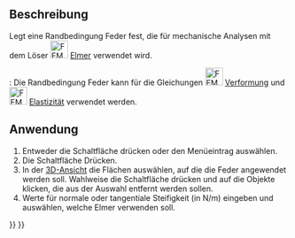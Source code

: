 <languages/>

{{Docnav/de
|[[FEM_ConstraintTie/de|RandbedingungVerbinder]]
|[[FEM_ConstraintForce/de|RandbedingungKraft]]
|[[FEM_Workbench/de|FEM]]
|IconL=FEM_ConstraintTie.svg
|IconR=FEM_ConstraintForce.svg
|IconC=Workbench_FEM.svg
}}

{{GuiCommandContainer|
{{GuiCommand/de
|Name=FEM ConstraintSpring
|Name/de=FEM RandbedingungFeder
|MenuLocation=Modell → Mechanische Randbedingungen und Lasten → Feder
|Workbenches=[[FEM_Workbench/de|FEM]]
|Shortcut=
|Version=0.20
|SeeAlso=
}}
{{GuiCommandFemInfo/de
|Solvers=Elmer
}}
}}

<span id="Description"></span>
==Beschreibung==

Legt eine Randbedingung Feder fest, die für mechanische Analysen mit dem Löser [[Image:FEM_SolverElmer.svg|32px]] [[FEM_SolverElmer/de|Elmer]] verwendet wird.

{{Version/de|0.21}}: Die Randbedingung Feder kann für die Gleichungen [[Image:FEM_EquationDeformation.svg|32px]] [[FEM_EquationDeformation/de|Verformung]] und [[Image:FEM_EquationElasticity.svg|32px]] [[FEM_EquationElasticity/de|Elastizität]] verwendet werden. 

<span id="Usage"></span>
==Anwendung==

# Entweder die Schaltfläche {{Button|[[Image:FEM_ConstraintSpring.svg|16px]] [[FEM_ConstraintSpring/de|Feder]]}} drücken oder den Menüeintrag {{MenuCommand|Modell → Mechanische Randbedingungen und Belastungen → [[Image:FEM_ConstraintSpring.svg|16px]] Feder}} auswählen.
# Die Schaltfläche {{Button|Hinzufügen}} Drücken.
# In der [[3D_view/de|3D-Ansicht]] die Flächen auswählen, auf die die Feder angewendet werden soll. Wahlweise die Schaltfläche {{Button|Remove}} drücken und auf die Objekte klicken, die aus der Auswahl entfernt werden sollen.
# Werte für normale oder tangentiale Steifigkeit (in N/m) eingeben und auswählen, welche Elmer verwenden soll.


{{Docnav/de
|[[FEM_ConstraintTie/de|RandbedingungVerbinder]]
|[[FEM_ConstraintForce/de|RandbedingungKraft]]
|[[FEM_Workbench/de|FEM]]
|IconL=FEM_ConstraintTie.svg
|IconR=FEM_ConstraintForce.svg
|IconC=Workbench_FEM.svg
}}

{{FEM Tools navi{{#translation:}}}}
{{Userdocnavi{{#translation:}}}}